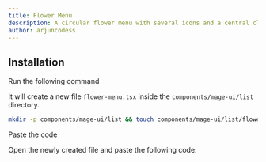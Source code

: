 ```yaml
---
title: Flower Menu
description: A circular flower menu with several icons and a central close button.
author: arjuncodess
---
```


<ComponentPreview name="list-flower-menu--docs" />

## Installation

<Steps>

<Step>Run the following command</Step>

It will create a new file `flower-menu.tsx` inside the `components/mage-ui/list` directory.

```bash
mkdir -p components/mage-ui/list && touch components/mage-ui/list/flower-menu.tsx
```

<Step>Paste the code</Step>

Open the newly created file and paste the following code:

```jsx file=<rootDir>/mage-ui/list/flower-menu.tsx

```

</Steps>
